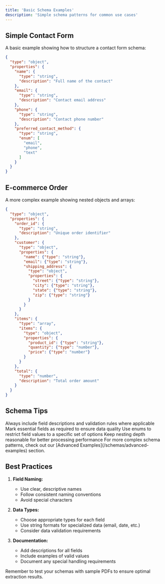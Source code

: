 ```yaml
---
title: 'Basic Schema Examples'
description: 'Simple schema patterns for common use cases'
---
```


## Simple Contact Form

A basic example showing how to structure a contact form schema:

```json
{
  "type": "object",
  "properties": {
    "name": {
      "type": "string",
      "description": "Full name of the contact"
    },
    "email": {
      "type": "string",
      "description": "Contact email address"
    },
    "phone": {
      "type": "string",
      "description": "Contact phone number"
    },
    "preferred_contact_method": {
      "type": "string",
      "enum": [
        "email",
        "phone",
        "text"
      ]
    }
  }
}
```

## E-commerce Order

A more complex example showing nested objects and arrays:

```json
{
  "type": "object",
  "properties": {
    "order_id": {
      "type": "string",
      "description": "Unique order identifier"
    },
    "customer": {
      "type": "object",
      "properties": {
        "name": {"type": "string"},
        "email": {"type": "string"},
        "shipping_address": {
          "type": "object",
          "properties": {
            "street": {"type": "string"},
            "city": {"type": "string"},
            "state": {"type": "string"},
            "zip": {"type": "string"}
          }
        }
      }
    },
    "items": {
      "type": "array",
      "items": {
        "type": "object",
        "properties": {
          "product_id": {"type": "string"},
          "quantity": {"type": "number"},
          "price": {"type": "number"}
        }
      }
    },
    "total": {
      "type": "number",
      "description": "Total order amount"
    }
  }
}
```

## Schema Tips

<CardGroup cols={2}>
  <Card title="Validation" icon="check-circle">
    Always include field descriptions and validation rules where applicable
  </Card>
  <Card title="Required Fields" icon="asterisk">
    Mark essential fields as required to ensure data quality
  </Card>
  <Card title="Enums" icon="list">
    Use enums to restrict field values to a specific set of options
  </Card>
  <Card title="Nesting" icon="layer-group">
    Keep nesting depth reasonable for better processing performance
  </Card>
</CardGroup>

<Note>
  For more complex schema patterns, check out our [Advanced Examples](/schemas/advanced-examples) section.
</Note>

## Best Practices

1. **Field Naming:**
   - Use clear, descriptive names
   - Follow consistent naming conventions
   - Avoid special characters

2. **Data Types:**
   - Choose appropriate types for each field
   - Use string formats for specialized data (email, date, etc.)
   - Consider data validation requirements

3. **Documentation:**
   - Add descriptions for all fields
   - Include examples of valid values
   - Document any special handling requirements

<Check>
  Remember to test your schemas with sample PDFs to ensure optimal extraction results.
</Check>
